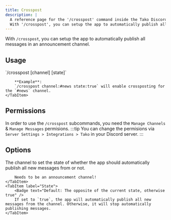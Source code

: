 ```yaml
---
title: Crosspost
description: |
  A reference page for the '/crosspost' command inside the Tako Discord app.
  With '/crosspost', you can setup the app to automatically publish all messages in an announcement channel.
---
```



With `/crosspost`, you can setup the app to automatically publish all messages in an announcement channel.

## Usage

<Tabs>
    <TabItem label="Slash Commands">
        `/crosspost [channel] [state]`

        **Example**:
        `/crosspost channel:#news state:true` will enable crossposting for the `#news` channel.
    </TabItem>
</Tabs>

## Permissions

In order to use the `/crosspost` subcommands, you need the `Manage Channels` & `Manage Messages` permisions.
:::tip
You can change the permisions via `Server Settings > Integrations > Tako` in your Discord server.
:::

## Options

<Tabs>
	<TabItem label="Channel">
        <Badge text="Default: The channel you executed the command from" />
        The channel to set the state of whether the app should automatically publish all new messages from or not.

        Needs to be an announcement channel!
    </TabItem>
    <TabItem label="State">
        <Badge text="Default: The opposite of the current state, otherwise true" />
        If set to `true`, the app will automatically publish all new messages from the channel. Otherwise, it will stop automatically publishing messages.
    </TabItem>
</Tabs>
